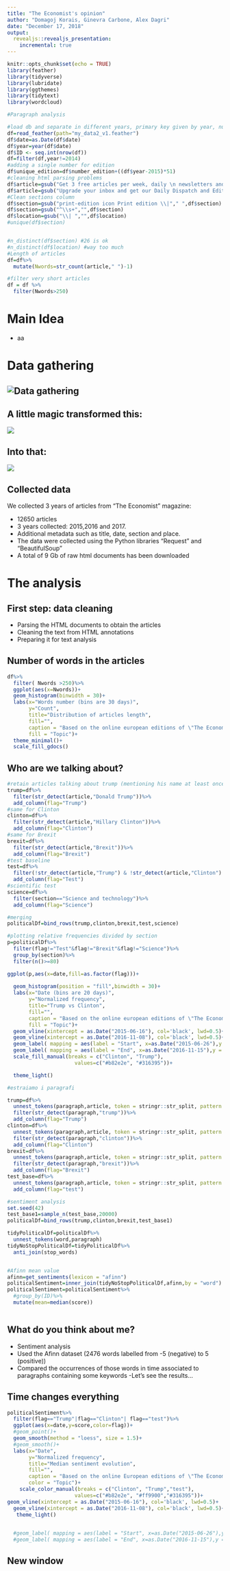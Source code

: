 ```yaml
---
title: "The Economist's opinion"
author: "Domagoj Korais, Ginevra Carbone, Alex Dagri"
date: "December 17, 2018"
output: 
  revealjs::revealjs_presentation:
    incremental: true
---
```


```r
knitr::opts_chunk$set(echo = TRUE)
library(feather)
library(tidyverse)
library(lubridate)
library(ggthemes)
library(tidytext)
library(wordcloud)
```




```r
#Paragraph analysis

#load db and separate in different years, primary key given by year, number_edition, number_article
df=read_feather(path="my_data2_v1.feather")
df$date=as.Date(df$date)
df$year=year(df$date)
df$ID <- seq.int(nrow(df))
df=filter(df,year!=2014)
#adding a single number for edition
df$unique_edition=df$number_edition+((df$year-2015)*51)
#cleaning html parsing problems
df$article=gsub("Get 3 free articles per week, daily \n newsletters and more.","",df$article)
df$article=gsub("Upgrade your inbox and get our Daily Dispatch and Editor's Picks.","",df$article)
#Clean sections column
df$section=gsub("print-edition icon Print edition \\|"," ",df$section)
df$section=gsub("^\\s+","",df$section)
df$location=gsub("\\| ","",df$location)
#unique(df$section)


#n_distinct(df$section) #26 is ok
#n_distinct(df$location) #way too much
#Length of articles
df=df%>%
  mutate(Nwords=str_count(article," ")-1)

#filter very short articles
df = df %>%
  filter(Nwords>250)
```




# Main Idea

- aa




# Data gathering

## ![Data gathering](./data-visualization/exam/images/Selection_049.png)

## A little magic transformed this:

![](./data-visualization/exam/images/Selection_047.png)

## Into that:

![](./data-visualization/exam/images/Selection_050.png)


## Collected data

We collected 3 years of articles from "The Economist" magazine:

- 12650 articles
- 3 years collected: 2015,2016 and 2017.
- Additional metadata such as title, date, section and place.
- The data were collected using the Python libraries "Request" and "BeautifulSoup"
- A total of 9 Gb of raw html documents has been downloaded




# The analysis

## First step: data cleaning

- Parsing the HTML documents to obtain the articles
- Cleaning the text from HTML annotations
- Preparing it for text analysis 


## Number of words in the articles
```r
df%>%
  filter( Nwords >250)%>%
  ggplot(aes(x=Nwords))+
  geom_histogram(binwidth = 30)+
  labs(x="Words number (bins are 30 days)",
       y="Count",
       title="Distribution of articles length",
       fill="",
       caption = "Based on the online european editions of \"The Economist\"",
       fill = "Topic")+
  theme_minimal()+
  scale_fill_gdocs()
```

## Who are we talking about?
```r
#retain articles talking about trump (mentioning his name at least once)
trump=df%>%
  filter(str_detect(article,"Donald Trump"))%>%
  add_column(flag="Trump")
#same for Clinton
clinton=df%>%
  filter(str_detect(article,"Hillary Clinton"))%>%
  add_column(flag="Clinton")
#same for Brexit
brexit=df%>%
  filter(str_detect(article,"Brexit"))%>%
  add_column(flag="Brexit")
#test baseline
test=df%>%
  filter(!str_detect(article,"Trump") & !str_detect(article,"Clinton") )%>%
  add_column(flag="Test")
#scientific test
science=df%>%
  filter(section=="Science and technology")%>%
  add_column(flag="Science")

#merging
politicalDf=bind_rows(trump,clinton,brexit,test,science)

#plotting relative frequencies divided by section
p=politicalDf%>%
  filter(flag!="Test"&flag!="Brexit"&flag!="Science")%>%
  group_by(section)%>%
  filter(n()>=80)

ggplot(p,aes(x=date,fill=as.factor(flag)))+
  
  geom_histogram(position = "fill",binwidth = 30)+
  labs(x="Date (bins are 20 days)",
       y="Normalized frequency",
       title="Trump vs Clinton",
       fill="",
       caption = "Based on the online european editions of \"The Economist\"",
       fill = "Topic")+
  geom_vline(xintercept = as.Date("2015-06-16"), col='black', lwd=0.5)+
  geom_vline(xintercept = as.Date("2016-11-08"), col='black', lwd=0.5)+
  geom_label( mapping = aes(label = "Start", x=as.Date("2015-06-26"),y = 0),inherit.aes = FALSE)+
  geom_label( mapping = aes(label = "End", x=as.Date("2016-11-15"),y = 0),inherit.aes = FALSE)+
  scale_fill_manual(breaks = c("Clinton", "Trump"), 
                      values=c("#b82e2e", "#316395"))+

  theme_light()

```


```r
#estraiamo i paragrafi

trump=df%>%
  unnest_tokens(paragraph,article, token = stringr::str_split, pattern = "\\.")%>%
  filter(str_detect(paragraph,"trump"))%>%
  add_column(flag="Trump")
clinton=df%>%
  unnest_tokens(paragraph,article, token = stringr::str_split, pattern = "\\.")%>%
  filter(str_detect(paragraph,"clinton"))%>%
  add_column(flag="Clinton")
brexit=df%>%
  unnest_tokens(paragraph,article, token = stringr::str_split, pattern = "\\.")%>%
  filter(str_detect(paragraph,"brexit"))%>%
  add_column(flag="Brexit")
test_base=df%>%
  unnest_tokens(paragraph,article, token = stringr::str_split, pattern = "\\.")%>%
  add_column(flag="test")
```

```r

#sentiment analysis
set.seed(42)
test_base1=sample_n(test_base,20000)
politicalDf=bind_rows(trump,clinton,brexit,test_base1)

tidyPoliticalDf=politicalDf%>%
  unnest_tokens(word,paragraph)
tidyNoStopPoliticalDf=tidyPoliticalDf%>%
  anti_join(stop_words)


#Afinn mean value
afinn=get_sentiments(lexicon = "afinn")
politicalSentiment=inner_join(tidyNoStopPoliticalDf,afinn,by = "word")
politicalSentiment=politicalSentiment%>%
  #group_by(ID)%>%
  mutate(mean=median(score))



```

## What do you think about me?
- Sentiment analysis
- Used the Afinn dataset (2476 words labelled from -5 (negative) to 5 (positive))
- Compared the occurrences of those words in time associated to paragraphs containing some keywords
-Let's see the results...


## Time changes everything

```r

politicalSentiment%>%
  filter(flag=="Trump"|flag=="Clinton"| flag=="test")%>%
  ggplot(aes(x=date,y=score,color=flag))+
  #geom_point()+
  geom_smooth(method = "loess", size = 1.5)+
  #geom_smooth()+
  labs(x="Date",
       y="Normalized frequency",
       title="Median sentiment evolution",
       fill="",
       caption = "Based on the online European editions of \"The Economist\"",
       color = "Topic")+
    scale_color_manual(breaks = c("Clinton", "Trump","test"), 
                      values=c("#b82e2e", "#ff9900","#316395"))+
geom_vline(xintercept = as.Date("2015-06-16"), col='black', lwd=0.5)+
  geom_vline(xintercept = as.Date("2016-11-08"), col='black', lwd=0.5)+
   theme_light()
    

  #geom_label( mapping = aes(label = "Start", x=as.Date("2015-06-26"),y = 0),inherit.aes = FALSE)+
  #geom_label( mapping = aes(label = "End", x=as.Date("2016-11-15"),y = 0),inherit.aes = FALSE)+

```



## New window



